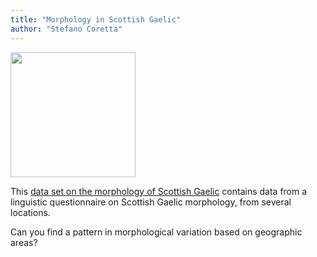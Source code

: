 ```yaml
---
title: "Morphology in Scottish Gaelic"
author: "Stefano Coretta"
---
```


![](https://www.amc.lel.ed.ac.uk/wp-content/uploads/2015/04/highline-line1.png){width="200"}

This [data set on the morphology of Scottish Gaelic](https://osf.io/4bp2y/) contains data from a linguistic questionnaire on Scottish Gaelic morphology, from several locations.

Can you find a pattern in morphological variation based on geographic areas?

